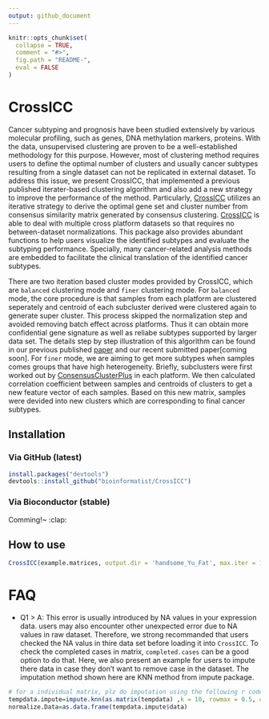 ```yaml
---
output: github_document
---
```


<!-- README.md is generated from README.Rmd. Please edit that file -->

```r
knitr::opts_chunk$set(
  collapse = TRUE,
  comment = "#>",
  fig.path = "README-",
  eval = FALSE
)
```

# CrossICC

Cancer subtyping and prognosis have been studied extensively by various molecular profiling, such as genes, DNA methylation markers, proteins. With the data, unsupervised clustering are proven to be a well-established methodology for this purpose. However, most of clustering method requires users to define the optimal number of clusters and usually cancer subtypes resulting from a single dataset can not be replicated in external dataset. To address this issue, we present CrossICC, that implemented a previous published iterater-based clustering algorithm and also add a new strategy to improve the performance of the method. Particularly, [CrossICC](https://github.com/bioinformatist/CrossICC) utilizes an iterative strategy to derive the optimal gene set and cluster number from consensus similarity matrix generated by consensus clustering. [CrossICC](https://github.com/bioinformatist/CrossICC) is able to deal with multiple cross platform datasets so that requires no between-dataset normalizations. This package also provides abundant functions to help users visualize the identified subtypes and evaluate the subtyping performance. Specially, many cancer-related analysis methods are embedded to facilitate the clinical translation of the identified cancer subtypes.

There are two iteration based cluster modes provided by CrossICC, which are `balanced` clustering mode and `finer` clustering mode. For `balanced` mode, the core procedure is that samples from each platform are clustered seperately and  centroid of each subcluster derived were clustered again to generate super cluster. This process skipped the normalization step and avoided removing batch effect across platforms. Thus it can obtain more confidential gene signature as well as reliabe subtypes supported by larger data set. The details step by step illustration of this algorithm can be found in our previous published [paper](http://clincancerres.aacrjournals.org/content/early/2014/12/09/1078-0432.ccr-14-2481) and  our recent submitted paper[coming soon]. 
For `finer` mode, we are aiming to get more subtypes when samples comes groups that have high heterogeneity. Briefly, subclusters were first worked out by [ConsensusClusterPlus](https://bioconductor.org/packages/release/bioc/html/ConsensusClusterPlus.html) in each platform. We then calculated correlation coefficient between samples and centroids of clusters to get a new feature vector of each samples. Based on this new matrix, samples were devided into new clusters which are corresponding to final cancer subtypes. 

## Installation

### Via GitHub (latest)

```r
install.packages("devtools")
devtools::install_github("bioinformatist/CrossICC")
```

### Via Bioconductor (stable)

Comming!~ :clap:

## How to use

```r
CrossICC(example.matrices, output.dir = 'handsome_Yu_Fat', max.iter = 1)
```
# FAQ
* Q1 
> A: This error is usually introduced by NA values in your expression data. users may also encounter other unexpected error due to NA values in raw dataset. Therefore, we strong recommanded that users checked the NA valus in thire data set before loading it into `CrossICC`. To check the completed cases in matrix, `completed.cases` can be a good option to do that. Here, we also present an example for users to impute there data in case they don't want to remove case in the dataset. The imputation method shown here are KNN method from impute package.
```r
# for a individual matrix, plz do imputation using the following r code
tempdata.impute=impute.knn(as.matrix(tempdata) ,k = 10, rowmax = 0.5, colmax = 0.8)
normalize.Data=as.data.frame(tempdata.impute$data)
```



